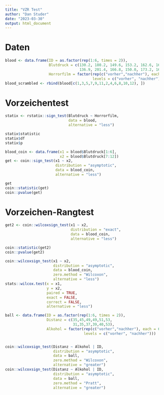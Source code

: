 ```yaml
---
title: "VZR Test"
author: "Dan Studer"
date: "2023-03-30"
output: html_document
---
```


# Daten

```r
blood <- data.frame(ID = as.factor(rep(1:6, times = 2)), 
                    Blutdruck = c(130.2, 180.2, 149.6, 153.2, 162.6, 160.1,
                                  136.9, 201.4, 166.8, 150.0, 173.2, 169.3), 
                    Horrorfilm = factor(rep(c("vorher","nachher"), each = 6),
                                        levels = c("vorher", "nachher")))
blood_scrambled <- rbind(blood[c(1,3,5,7,9,11,2,4,6,8,10,12), ])
```


# Vorzeichentest
```r
statix <- rstatix::sign_test(Blutdruck ~ Horrorfilm, 
                             data = blood,
                             alternative = "less")

statix$statistic
statix$df
statix$p
```



```r
blood_coin <- data.frame(x1 = blood$Blutdruck[1:6],
                         x2 = blood$Blutdruck[7:12])
get <- coin::sign_test(x1 ~ x2,
                       distribution = "asymptotic",
                       data = blood_coin,
                       alternative = "less")

get
coin::statistic(get)
coin::pvalue(get)
```


# Vorzeichen-Rangtest
```r
get2 <- coin::wilcoxsign_test(x1 ~ x2,
                              distribution = "exact",
                              data = blood_coin,
                              alternative = "less")

coin::statistic(get2)
coin::pvalue(get2)
```
```r
coin::wilcoxsign_test(x1 ~ x2,
                      distribution = "asymptotic",
                      data = blood_coin,
                      zero.method = "Wilcoxon",
                      alternative = "less")
stats::wilcox.test(x = x1,
                   y = x2,
                   paired = TRUE,
                   exact = FALSE,
                   correct = FALSE,
                   alternative = "less")
```


```r
ball <- data.frame(ID = as.factor(rep(1:6, times = 2)), 
                   Distanz = c(35,45,49,49,51,53,
                               31,35,37,39,40,53), 
                   Alkohol = factor(rep(c("vorher","nachher"), each = 6),
                                    levels = c("vorher", "nachher")))


coin::wilcoxsign_test(Distanz ~ Alkohol | ID, 
                      distribution = "asymptotic",
                      data = ball,
                      zero.method = "Wilcoxon",
                      alternative = "greater")
coin::wilcoxsign_test(Distanz ~ Alkohol | ID, 
                      distribution = "asymptotic",
                      data = ball,
                      zero.method = "Pratt",
                      alternative = "greater")
```


